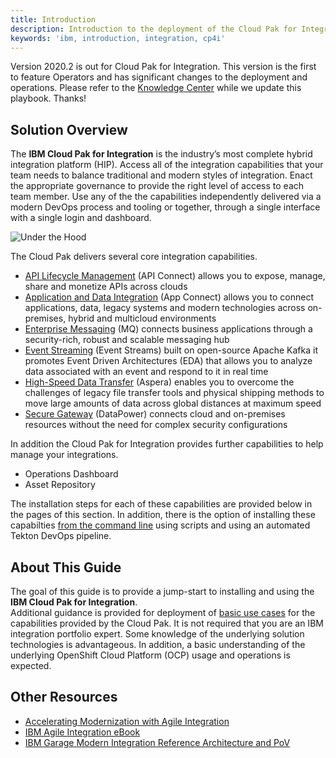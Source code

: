```yaml
---
title: Introduction
description: Introduction to the deployment of the Cloud Pak for Integration
keywords: 'ibm, introduction, integration, cp4i'
---
```


<InlineNotification>

Version 2020.2 is out for Cloud Pak for Integration.  This version is the first to feature Operators and has significant changes to the deployment and operations.  Please refer to the [Knowledge Center](https://www.ibm.com/support/knowledgecenter/en/SSGT7J_20.2/overview.html) while we update this playbook.  Thanks!

</InlineNotification>

## Solution Overview

The **IBM Cloud Pak for Integration** is the industry’s most 
complete hybrid integration platform (HIP). Access all of the 
integration capabilities that your team needs to balance 
traditional and modern styles of integration. Enact the 
appropriate governance to provide the right level of access 
to each team member. Use any of the the capabilities 
independently delivered via a modern DevOps process and 
tooling or together, through a single interface with a 
single login and dashboard.

![Under the Hood](hood.jpeg)

The Cloud Pak delivers several core integration capabilities.

- [API Lifecycle Management](https://www.ibm.com/cloud/cloud-pak-for-integration/api-lifecycle-management) (API Connect) allows you to expose, manage, share and monetize APIs across clouds
- [Application and Data Integration](https://www.ibm.com/cloud/cloud-pak-for-integration/application-and-data-integration) (App Connect) allows you to connect applications, data, legacy systems and modern technologies across on-premises, hybrid and multicloud environments
- [Enterprise Messaging](https://www.ibm.com/cloud/cloud-pak-for-integration/enterprise-messaging) (MQ) connects business applications through a security-rich, robust and scalable messaging hub
- [Event Streaming](https://www.ibm.com/cloud/cloud-pak-for-integration/event-streaming) (Event Streams) built on open-source Apache Kafka it promotes Event Driven Architectures (EDA) that allows you to analyze data associated with an event and respond to it in real time
- [High-Speed Data Transfer](https://www.ibm.com/cloud/cloud-pak-for-integration/high-speed-data-transfer) (Aspera) enables you to overcome the challenges of legacy file transfer tools and physical shipping methods to move large amounts of data across global distances at maximum speed
- [Secure Gateway](https://www.ibm.com/cloud/cloud-pak-for-integration/secure-gateway) (DataPower) connects cloud and on-premises resources without the need for complex security configurations

In addition the Cloud Pak for Integration provides further 
capabilities to help manage your integrations.

- Operations Dashboard
- Asset Repository

The installation steps for each of these capabilities are 
provided below in the pages of this section. In addition,
there is the option of installing these capabilties 
[from the command line](https://ocp42.cloudpak8s.io/integration/scripts/) 
using scripts and using an automated Tekton DevOps pipeline.

## About This Guide

The goal of this guide is to provide a jump-start to 
installing and using the **IBM Cloud Pak for Integration**.  
Additional guidance is provided for deployment 
of [basic use cases](https://ocp42.cloudpak8s.io/integration/cp4i-scenario/) 
for the 
capabilities provided by the Cloud Pak. 
It is not required that you are an IBM integration portfolio 
expert. Some knowledge of the underlying solution 
technologies is advantageous. In addition, a basic 
understanding of the underlying OpenShift Cloud Platform 
(OCP) usage and operations is expected.

## Other Resources

* <a href="http://www.redbooks.ibm.com/abstracts/sg248452.html?Open">Accelerating Modernization with Agile Integration</a>
* <a href="https://www.ibm.com/downloads/cas/W5GG13RN">IBM Agile Integration eBook</a>
* <a href="https://www.ibm.com/cloud/architecture/architectures/modern-integration/">IBM Garage Modern Integration Reference Architecture and PoV</a>
